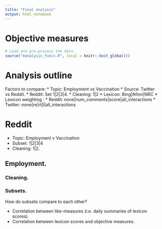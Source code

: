 ```yaml
---
title: "Final analysis"
output: html_notebook
---
```


# Objective measures

```r
# Load and pre-process the data.
source("manalysis_funcs.R", local = knitr::knit_global())
```


# Analysis outline

Factors to compare:
* Topic: Employment vs Vaccination
* Source: Twitter vs Reddit.
* Reddit: Set 1|2|3|4.
* Cleaning: 1|2
* Lexicon: Bing|Afinn|NRC
* Lexicon weighting : 
  * Reddit: none|num_comments|score|all_interactions
  * Twitter: none|re|rt|l|all_interactions


# Reddit

* Topic: Employment v Vaccination
* Subset: 1|2|3|4
* Cleaning: 1|2.

## Employment.

### Cleaning.

### Subsets.

How do subsets compare to each other?

* Correlation between like-measures (i.e. daily summaries of lexicon scores).
* Correlation between lexicon scores and objective measures. 


```r


```

```r

```


